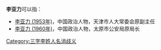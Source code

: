 '''李亚力'''可以指：
* [[李亚力_(1953年)|李亚力 (1953年)]]，中国政治人物，天津市人大常委会原副主任
* [[李亚力_(1960年)|李亚力 (1960年)]]，中国政治人物，太原市公安局原局长

{{disambig}}

[[Category:三字李姓人名消歧义|Category:三字李姓人名消歧义]]